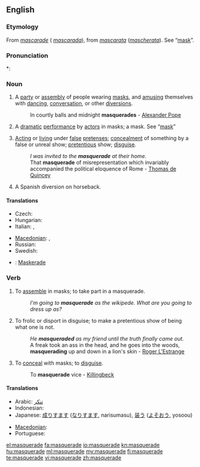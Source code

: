 {{wikipedia|dab=masquerade}}
==English==

===Etymology===
From {{etyl|fr}} ''[[mascarade]]'' ({{etyl|es}} ''[[mascarada]]''), from {{etyl|it}} ''[[mascarata]]'' (''[[mascherata]]''). See “[[mask]]”.

===Pronunciation===
*: {{rhymes|eɪd}}

===Noun===
{{en-noun}}

# A [[party]] or [[assembly]] of people wearing [[mask]]s, and [[amusing]] themselves with [[dancing]], [[conversation]], or other [[diversions]].
#: In courtly balls and midnight '''masquerades''' - [[w:Alexander Pope|Alexander Pope]]
# {{obsolete}} A [[dramatic]] [[performance]] by [[actor]]s in masks; a mask. See “[[mask]]”
# [[acting|Acting]] or [[living]] under [[false]] [[pretense]]s; [[concealment]] of something by a false or unreal show; [[pretentious]] show; [[disguise]].
#: ''I was invited to the '''masquerade''' at their home.''
#: That '''masquerade''' of misrepresentation which invariably accompanied the political eloquence of Rome - [[w:Thomas de Quincey|Thomas de Quincey]]
# A Spanish diversion on horseback.

====Translations====
{{trans-top|party of people wearing masks, and amusing themselves}}
* Czech: {{t-|cs|maškaráda|f}}
* Hungarian: {{t-|hu|maskara}}
* Italian: {{t-|it|mascherata|f}}, {{t-|it|ballo in maschera|m}}
{{trans-mid}}
* [[Macedonian]]: {{t|mk|маскенбал|m|tr=máskenbal}},  {{t|mk|маскарада|f|tr=maskaráda}}
* Russian: {{t|ru|маскарад|m|tr=maskarád|sc=Cyrl}}
* Swedish: {{t|sv|maskerad|c}}
{{trans-bottom}}

{{checktrans-top}}
* {{ttbc|German}}: [[Maskerade]] {{f}}
{{checktrans-mid}}
{{checktrans-bottom}}

===Verb===
{{en-verb|masquerades|masquerading|masqueraded}}

# {{intransitive}} To [[assemble]] in masks; to take part in a masquerade.
#: ''I'm going to '''masquerade''' as the wikipede.  What are you going to dress up as?''
# {{intransitive}} To frolic or disport in disguise; to make a pretentious show of being what one is not.
#: ''He '''masqueraded''' as my friend until the truth finally came out.''
#: A freak took an ass in the head, and he goes into the woods, '''masquerading''' up and down in a lion's skin - [[w:Roger L'Estrange|Roger L'Estrange]]
# {{transitive}} To [[conceal]] with masks; to [[disguise]].
#: To '''masquerade''' vice - [[Killingbeck]]

====Translations====
{{trans-top|to conceal with masks}}
* Arabic: [[تنكر]]
* Indonesian: {{t+|id|samar|alt=menyamar|xs=Indonesian}}
* Japanese: [[成りすます]] ([[なりすます]], narisumasu), [[装う]] ([[よそおう]], yosoou)
{{trans-mid}}
* [[Macedonian]]: {{t|mk|маскира|tr=maskíra}}
* Portuguese: {{t+|pt|mascarar}}
{{trans-bottom}}

[[el:masquerade]]
[[fa:masquerade]]
[[io:masquerade]]
[[kn:masquerade]]
[[hu:masquerade]]
[[ml:masquerade]]
[[my:masquerade]]
[[fi:masquerade]]
[[te:masquerade]]
[[vi:masquerade]]
[[zh:masquerade]]